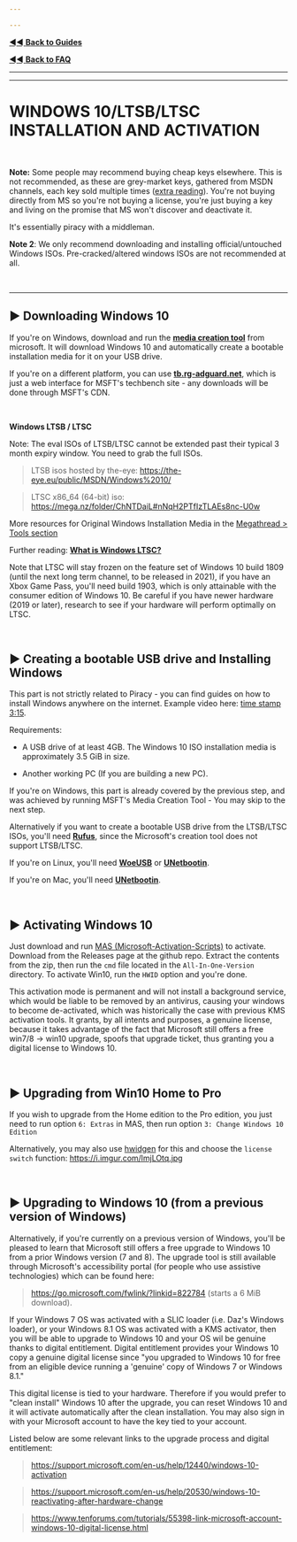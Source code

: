 ```yaml
---

---
```




[◄◄ **Back to Guides**](https://www.reddit.com/r/piracy/wiki/guides)

[◄◄ **Back to FAQ**](https://www.reddit.com/r/piracy/wiki/guides)

---

---

# WINDOWS 10/LTSB/LTSC INSTALLATION AND ACTIVATION

&nbsp;

**Note:** Some people may recommend buying cheap keys elsewhere. This is not recommended, as these are grey-market keys, gathered from MSDN channels, each key sold multiple times ([extra reading](https://www.reddit.com/r/windows/comments/b7jolc/is_cheap_windows_10_licenses_lifetime_or_one_time/ejshgai/)). You're not buying directly from MS so you're not buying a license, you're just buying a key and living on the promise that MS won't discover and deactivate it.

It's essentially piracy with a middleman.

**Note 2**: We only recommend downloading and installing official/untouched Windows ISOs. Pre-cracked/altered windows ISOs are not recommended at all.

&nbsp;

---

## ► Downloading Windows 10

If you're on Windows, download and run the [**media creation tool**](https://www.microsoft.com/en-us/software-download/windows10) from microsoft. It will download Windows 10 and automatically create a bootable installation media for it on your USB drive.

If you're on a different platform, you can use [**tb.rg-adguard.net**](https://tb.rg-adguard.net/public.php), which is just a web interface for MSFT's techbench site - any downloads will be done through MSFT's CDN.

&nbsp;

**Windows LTSB / LTSC**

Note: The eval ISOs of LTSB/LTSC cannot be extended past their typical 3 month expiry window. You need to grab the full ISOs.

> LTSB isos hosted by the-eye: <https://the-eye.eu/public/MSDN/Windows%2010/>

> LTSC x86_64 (64-bit) iso: <https://mega.nz/folder/ChNTDaiL#nNqH2PTfIzTLAEs8nc-U0w>

More resources for Original Windows Installation Media in the [Megathread > Tools section](https://old.reddit.com/r/Piracy/wiki/megathread/tools)

Further reading: [**What is Windows LTSC?**](https://old.reddit.com/r/Windows10LTSC/wiki/index)

Note that LTSC will stay frozen on the feature set of Windows 10 build 1809 (until the next long term channel, to be released in 2021), if you have an Xbox Game Pass, you'll need build 1903, which is only attainable with the consumer edition of Windows 10. Be careful if you have newer hardware (2019 or later), research to see if your hardware will perform optimally on LTSC.

&nbsp;

## ► Creating a bootable USB drive and Installing Windows

This part is not strictly related to Piracy - you can find guides on how to install Windows anywhere on the internet. Example video here: [time stamp 3:15](https://youtu.be/MfwjISmkEJM?t=195).

Requirements:

* A USB drive of at least 4GB. The Windows 10 ISO installation media is approximately 3.5 GiB in size.

* Another working PC (If you are building a new PC).

If you're on Windows, this part is already covered by the previous step, and was achieved by running MSFT's Media Creation Tool - You may skip to the next step.

Alternatively if you want to create a bootable USB drive from the LTSB/LTSC ISOs, you'll need [**Rufus**](https://rufus.ie/), since the Microsoft's creation tool does not support LTSB/LTSC.

If you're on Linux, you'll need [**WoeUSB**](https://github.com/slacka/WoeUSB) or [**UNetbootin**](http://unetbootin.github.io/).

If you're on Mac, you'll need [**UNetbootin**](http://unetbootin.github.io/).

&nbsp;

## ► Activating Windows 10

Just download and run [MAS (Microsoft-Activation-Scripts)](http://www.reddit.com/r/piracy/wiki/megathread/tools) to activate. Download from the Releases page at the github repo. Extract the contents from the zip, then run the `cmd` file located in the `All-In-One-Version` directory. To activate Win10, run the `HWID` option and you're done.

This activation mode is permanent and will not install a background service, which would be liable to be removed by an antivirus, causing your windows to become de-activated, which was historically the case with previous KMS activation tools. It grants, by all intents and purposes, a genuine license, because it takes advantage of the fact that Microsoft still offers a free win7/8 -> win10 upgrade, spoofs that upgrade ticket, thus granting you a digital license to Windows 10.

&nbsp;

## ► Upgrading from Win10 Home to Pro

If you wish to upgrade from the Home edition to the Pro edition, you just need to run option `6: Extras` in MAS, then run option `3: Change Windows 10 Edition`

Alternatively, you may also use [hwidgen](https://reddit.com/r/piracy/wiki/megathread/tools) for this and choose the `license switch` function: <https://i.imgur.com/lmjLOtq.jpg>

&nbsp;

## ► Upgrading to Windows 10 (from a previous version of Windows)

Alternatively, if you're currently on a previous version of Windows, you'll be pleased to learn that Microsoft still offers a free upgrade to Windows 10 from a prior Windows version (7 and 8). The upgrade tool is still available through Microsoft's accessibility portal (for people who use assistive technologies) which can be found here:

> <https://go.microsoft.com/fwlink/?linkid=822784> (starts a 6 MiB download).

If your Windows 7 OS was activated with a SLIC loader (i.e. Daz's Windows loader), or your Windows 8.1 OS was activated with a KMS activator, then you will be able to upgrade to Windows 10 and your OS wil be genuine thanks to digital entitlement. Digital entitlement provides your Windows 10 copy a genuine digital license since "you upgraded to Windows 10 for free from an eligible device running a 'genuine' copy of Windows 7 or Windows 8.1."

This digital license is tied to your hardware. Therefore if you would prefer to "clean install" Windows 10 after the upgrade, you can reset Windows 10 and it will activate automatically after the clean installation. You may also sign in with your Microsoft account to have the key tied to your account.

Listed below are some relevant links to the upgrade process and digital entitlement:

><https://support.microsoft.com/en-us/help/12440/windows-10-activation>

><https://support.microsoft.com/en-us/help/20530/windows-10-reactivating-after-hardware-change>

><https://www.tenforums.com/tutorials/55398-link-microsoft-account-windows-10-digital-license.html>

&nbsp;
